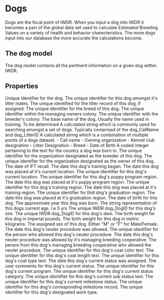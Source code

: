 
# Dogs
Dogs are the focal point of IWDR. When you input a dog into IWDR it becomes a part of 
the global data set used to calculate Estimated Breeding Values on a variety of health 
and behavior charecteristics. The more dogs input into our database the more accurate 
the calculations become.

## The dog model
The dog model contains all the pertinent information on a given dog within IWDR.

## Properties

<Properties>
  <Property name="dog_DogID" type="integer">
    Unique identifier for the dog.
  </Property>
  <Property name="dog_LitterID" type="string">
    The unique identifier for this dog amongst it's litter mates.
  </Property>
  <Property name="dog_LitterRecordID" type="integer">
    The unique identified for the litter record of this dog, if assigned.
  </Property>
  <Property name="dog_BreedCode" type="integer">
    The unique identifier for the breed of this dog.
  </Property>
  <Property name="dog_SchoolID" type="string">
    The unique identifier within the managing owners colony.
  </Property>
  <Property name="dog_SchoolIDBreeder" type="string">
    The unique identifier with the breeder's colony.
  </Property>
  <Property name="dog_CallName" type="string">
    The base name of the dog. Usually the name used in training.
  </Property>
  <Property name="dog_PedigreeName" type="string">
    To be determined
  </Property>
  <Property name="dog_SearchName" type="string">
    A calculated string which is commonly used for searching amongst a set of dogs.
    Typically comprised of the dog_CallName and dog_LitterID
  </Property>
  <Property name="dog_DisplayName" type="string">
    A calculated string which is a combination of multiple points of a dogs
    dataset. 
    - Call name
    - Owning organization 
    - Kennel club designatino 
    - Litter Designation 
    - Breed 
    - Date of Birth
  </Property>
  <Property name="dog_CountryOfOriginCode" type="integer">
    A coded integer pertaining to the text for the country a dog was born in.
  </Property>
  <Property name="dog_BreederID" type="integer">
    The unique identifier for the organization designated as the breeder of this dog.
  </Property>
  <Property name="dog_OwnerID" type="integer">
    The unique identifier for the organization designated as the owner of this dog.
  </Property>
  <Property name="dog_IFTRecallDate" type="date">
    The date of IFT recall.
  </Property>
  <Property name="dog_TrainingStartDate" type="date">
    The date this dog's training began.
  </Property>
  <Property name="dog_LocationStartDt" type="date">
    The date this dog was placed at it's current location.
  </Property>
  <Property name="dog_LocationCode" type="integer">
    The unique identifier for this dog's current location.
  </Property>
  <Property name="dog_PPRegionCode" type="integer">
    The unique identifier for this dog's puppy program region.
  </Property>
  <Property name="dog_PPRegionDate" type="date">
    The date this dog was placed at it's puppy program region.
  </Property>
  <Property name="dog_TrnRegionCode" type="integer">
    The unique identifier for this dog's training region.
  </Property>
  <Property name="dog_TrnRegionDate" type="date">
    The date this dog was placed at it's training region.
  </Property>
  <Property name="dog_GradRegion" type="integer">
    The unique identifier for thid dog's graduation region.
  </Property>
  <Property name="dog_GradRegionDate" type="date">
    The date this dog was placed at it's graduation region.
  </Property>
  <Property name="dog_DOB" type="date">
    The date of birth for this dog.
  </Property>
  <Property name="dog_ApproxBirthYr" type="string">
    The approximate year this dog was born.
  </Property>
  <Property name="dog_AgeText" type="string">
    The string representation of this dogs current age. I.e 5 yrs
  </Property>
  <Property name="dog_SireID" type="integer">
    The unique IWDR dog_DogID for this dog's sire.
  </Property>
  <Property name="dog_DamID" type="integer">
    The unique IWDR dog_DogID for this dog's dam.
  </Property>
  <Property name="dog_BirthWeight" type="float">
    The birth weight for this dog in imperial pounds.
  </Property>
  <Property name="dog_BirthWeightMetric" type="float">
    The birth weight for this dog in metric kilograms.
  </Property>
  <Property name="dog_Sex" type="string">
    The assigned sex of this dog. Either "M" or "F" for Male/Female.
  </Property>
  <Property name="dog_NeuterOKDate" type="date">
    The date this dog's neuter procedure was allowed.
  </Property>
  <Property name="dog_PsnOKNeuter" type="integer">
    The unique identifier for the person who allowed this dog's neuter procedure.
  </Property>
  <Property name="dog_CoopNeuterOKDate" type="date">
    The date this dog's neuter procedure was allowed by it's managing breeding cooperative.
  </Property>
  <Property name="dog_CoopWhoOkdNeuter" type="integer">
    The persos from this dog's managing breeding cooperative who allowed the neuter procedure.
  </Property>
  <Property name="dog_ColorCode" type="integer">
    The unique identifier for this dog's coat color text.
  </Property>
  <Property name="dog_CoatLength" type="integer">
    The unique identifier for this dog's coat length text.
  </Property>
  <Property name="dog_CoatType" type="integer">
    The unique identifier for this dog's coat type text.
  </Property>
  <Property name="dog_StatusChangeDate" type="date">
    The date this dog's current status was assigned.
  </Property>
  <Property name="dog_StatusChangeComments" type="string">
    The user comments for this dog's current status.
  </Property>
  <Property name="dog_ProgramCode" type="integer">
    The unique identifier for this dog's current program.
  </Property>
  <Property name="dog_StatusCode" type="integer">
    The unique identifier for this dog's current status category.
  </Property>
  <Property name="dog_SubStatusCode" type="integer">
    The unique identifier for this dog's current sub status text.
  </Property>
  <Property name="dog_MilestoneCode" type="integer">
    The unique identifier for this dog's current milestone status.
  </Property>
  <Property name="dog_MilestoneRecID" type="integer">
    The unique identifier for this dog's corresponding milestone record.
  </Property>
  <Property name="dog_WorkType" type="integer">
    The unique identifier for this dog's designated work type.
  </Property>
</Properties>
